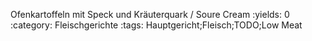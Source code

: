 Ofenkartoffeln mit Speck und Kräuterquark / Soure Cream
:yields: 0
:category: Fleischgerichte
:tags: Hauptgericht;Fleisch;TODO;Low Meat
